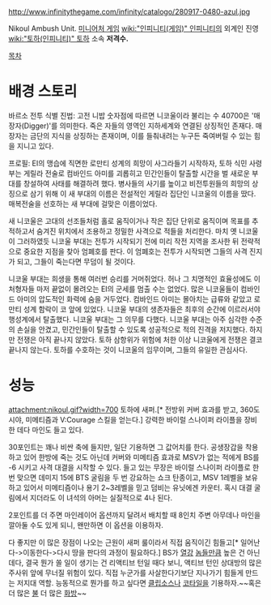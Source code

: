 http://www.infinitythegame.com/infinity/catalogo/280917-0480-azul.jpg

Nikoul Ambush Unit. [[미니어처 게임]] [[wiki:"인피니티(게임)" 인피니티]]의 외계인 진영 [[wiki:"토하(인피니티)" 토하]] 소속 '''저격수.'''

[[목차]]

= 배경 스토리 =
바르소 전투 식별 진법: 고전 니밥 숫자점에 따르면 니코울이라 불리는 수 40700은 '매장자(Digger)'를 의미한다. 죽은 자들의 영역인 지하세계와 연결된 상징적인 존재다. 매장자는 금단의 지식을 상징하는 존재이며, 이를 들춰내려는 누구든 죽여버릴 수 있는 힘을 지니고 있다.
  
프로필: EI의 맹습에 직면한 로만티 성계의 희망이 사그라들기 시작하자, 토하 식민 사령부는 게릴라 전술로 컴바인드 아미를 괴롭히고 민간인들이 탈출할 시간을 벌 새로운 부대를 창설하여 사태를 해결하려 했다. 병사들의 사기를 높이고 비전투원들의 희망의 상징으로 삼기 위해 이 새 부대의 이름은 전설적인 게릴라 집단인 니코울의 이름을 땄다. 매복전술을 선호하는 새 부대에 걸맞은 이름이었다. 
 
새 니코울은 고대의 선조들처럼 홀로 움직이거나 작은 집단 단위로 움직이며 목표를 추적하고서 숨겨진 위치에서 조용하고 정밀한 사격으로 적들을 처리한다. 마치 옛 니코울이 그러하였듯 니코울 부대는 전투가 시작되기 전에 미리  작전 지역을 조사한 뒤 전략적으로 중요한 지점을 찾아 엄폐호를 판다. 이 엄폐호는 전투가 시작되면 그들의 사격 진지가 되고, 그들이 죽는다면 무덤이 될 것이다. 
 
니코울 부대는 희생을 통해 여러번 승리를 거머쥐었다. 허나 그 치명적인 효율성에도 이 처형자들 마저 끝없이 몰려오는 EI의 군세를 멈출 수는 없었다. 많은 니코울들이 컴바인드 아미의 압도적인 화력에 숨을 거두었다. 컴바인드 아미는 몰아치는 급류와 같았고 로만티 성계 함락이 코 앞에 있었다. 니코울 부대의 생존자들은 최후의 순간에 이르러서야 행성계에서 탈출했다. 니코울 부대는 그 의무를 다했다. 니코울 부대는 아주 심각한 수준의 손실을 안겼고, 민간인들이 탈출할 수 있도록 성공적으로 적의 진격을 저지했다. 하지만 전쟁은 아직 끝나지 않았다. 토하 삼항위가 위험에 처한 이상 니코울에게 전쟁은 결코 끝나지 않는다. 토하를 수호하는 것이 니코울의 임무이며, 그들의 유일한 관심사다.
= 성능 =
attachment:nikoul.gif?width=700
토하에 새퍼.[* 전방위 커버 효과를 받고, 360도 시야, 미메티즘과 V:Courage 스킬을 얻는다.] 강력한 바이럴 스나이퍼 라이플을 장비한 데다 마인도 들고 있다.

30포인트는 꽤나 비싼 축에 들지만, 일단 기용하면 그 값어치를 한다. 공생장갑을 착용하고 있어 한방에 죽는 것도 아닌데 커버와 미메티즘 효과로 MSV가 없는 적에게 BS를 -6 시키고 사격 대결을 시작할 수 있다. 들고 있는 무장은 바이럴 스나이퍼 라이플로 한 번 맞으면 데미지 15에 BTS 굴림을 두 번 강요하는 쇼크 탄종이고, MSV 1레벨을 보유하고 있어서 미메티즘이나 용기 2~3레벨을 믿고 덤비는 유닛에겐 카운터. 혹시 대결 굴림에서 지더라도 이 녀석의 아머는 실질적으로 4나 된다.

2포인트를 더 주면 마인레이어 옵션까지 달려서 배치할 때 8인치 주변 아무데나 마인을 깔아둘 수도 있게 되니, 왠만하면 이 옵션을 이용하자.

다 좋지만 이 많은 장점이 나오는 근원이 새퍼 룰이라서 직접 움직이긴 힘들고[* 일어난다->이동한다->다시 땅을 판다의 과정이 필요하다.] BS가 [[스위스 근위대(인피니티)|열강]] [[핵 타오|놈들]]만큼 높은 건 아닌데다, 결국 뭔가 쏠 일이 생기는 건 리액티브 턴일 때다 보니, 액티브 턴인 상대방의 많은 주사위 앞에 무너질 위험이 있다. 직접 누군가를 사살한다기보단 지나가기 힘들게 만드는 저지대 역할. 능동적으로 뭔가를 하고 싶다면 [[클립소스]]나 [[코타일]]을 기용하자.~~혹은 더 많은 [[착사|불]] 더 많은 [[마카울|화방]]~~

